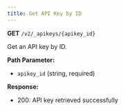 ```yaml
---
title: Get API Key by ID
---
```


**GET** `/v2/_apikeys/{apikey_id}`

Get an API key by ID.

**Path Parameter:**
- `apikey_id` (string, required)

**Response:**
- 200: API key retrieved successfully 